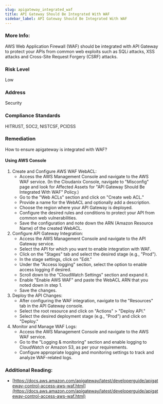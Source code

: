 ```yaml
---
slug: apigateway_integrated_waf
title: API Gateway Should Be Integrated With WAF
sidebar_label: API Gateway Should Be Integrated With WAF
---
```


### More Info:

AWS Web Application Firewall (WAF) should be integrated with API Gateway to protect your APIs from common web exploits such as SQLi attacks, XSS attacks and Cross-Site Request Forgery (CSRF) attacks.

### Risk Level

Low

### Address

Security

### Compliance Standards

HITRUST, SOC2, NISTCSF, PCIDSS

### Remediation

How to ensure apigateway is integrated with WAF?

#### Using AWS Console

1. Create and Configure AWS WAF WebACL:
   - Access the AWS Management Console and navigate to the AWS WAF service.
     (In the Cloudanix Console, navigate to "Misconfig" page and look for Affected Assets for "API Gateway Should Be Integrated With WAF" Policy.)
   - Go to the "Web ACLs" section and click on "Create web ACL."
   - Provide a name for the WebACL and optionally add a description.
   - Choose the region where your API Gateway is deployed.
   - Configure the desired rules and conditions to protect your API from common web vulnerabilities.
   - Save the configuration and note down the ARN (Amazon Resource Name) of the created WebACL.
2. Configure API Gateway Integration:
   - Access the AWS Management Console and navigate to the API Gateway service.
   - Select the API for which you want to enable integration with WAF.
   - Click on the "Stages" tab and select the desired stage (e.g., "Prod").
   - In the stage settings, click on "Edit."
   - Under the "Access logging" section, select the option to enable access logging if desired.
   - Scroll down to the "CloudWatch Settings" section and expand it.
   - Enable "Enable AWS WAF" and paste the WebACL ARN that you noted down in step 1.
   - Save the changes.
3. Deploy the API Changes:
   - After configuring the WAF integration, navigate to the "Resources" tab in the API Gateway console.
   - Select the root resource and click on "Actions" > "Deploy API."
   - Select the desired deployment stage (e.g., "Prod") and click on "Deploy."
4. Monitor and Manage WAF Logs:
   - Access the AWS Management Console and navigate to the AWS WAF service.
   - Go to the "Logging & monitoring" section and enable logging to CloudWatch or Amazon S3, as per your requirements.
   - Configure appropriate logging and monitoring settings to track and analyze WAF-related logs.

### Additional Reading:

- [https://docs.aws.amazon.com/apigateway/latest/developerguide/apigateway-control-access-aws-waf.html](https://docs.aws.amazon.com/apigateway/latest/developerguide/apigateway-control-access-aws-waf.html) 

